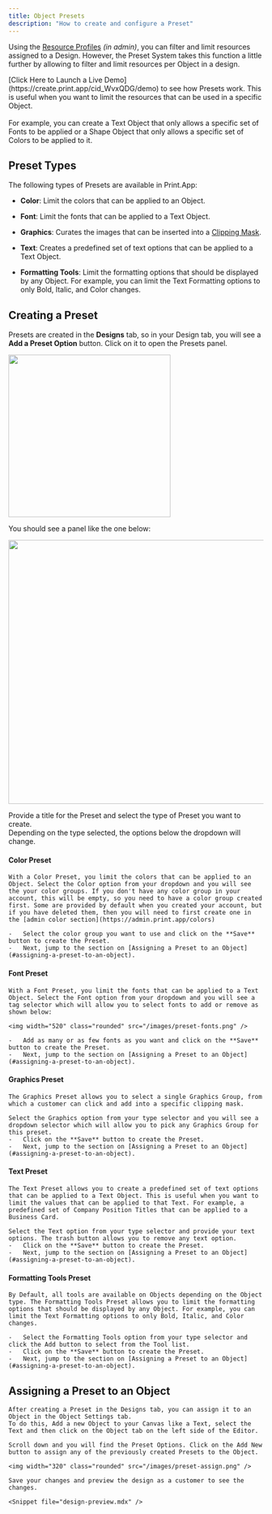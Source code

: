```yaml
---
title: Object Presets
description: "How to create and configure a Preset"
---
```


Using the [Resource Profiles](/guides/designs/assign-resources) _(in admin)_, you can  filter and limit resources assigned to a Design.
However, the Preset System takes this function a little further by allowing to filter and limit resources per Object in a design. 

<Note>
    [Click Here to Launch a Live Demo](https://create.print.app/cid_WvxQDG/demo) to see how Presets work.
</Note>

<Tip>
    This is useful when you want to limit the resources that can be used in a specific Object.
    <br/><br/>For example, you can create a Text Object that only allows a specific set of Fonts to be applied or a Shape Object that only allows a specific set of Colors to be applied to it.
</Tip>

## Preset Types
The following types of Presets are available in Print.App:

- **Color**: Limit the colors that can be applied to an Object.

- **Font**: Limit the fonts that can be applied to a Text Object.

- **Graphics**: Curates the images that can be inserted into a [Clipping Mask](/guides/designs/objects/clipping-mask).

- **Text**: Creates a predefined set of text options that can be applied to a Text Object.

- **Formatting Tools**: Limit the formatting options that should be displayed by any Object. For example, you can limit the Text Formatting options to only Bold, Italic, and Color changes.

## Creating a Preset

Presets are created in the **Designs** tab, so in your Design tab, you will see a **Add a Preset Option** button. Click on it to open the Presets panel.

<img width="320" class="rounded" src="/images/add-preset.png" />

You should see a panel like the one below:

<img width="520" class="rounded" src="/images/preset-panel.png" />

Provide a title for the Preset and select the type of Preset you want to create.
<br/>Depending on the type selected, the options below the dropdown will change.

#### Color Preset
    With a Color Preset, you limit the colors that can be applied to an Object. Select the Color option from your dropdown and you will see the your color groups. If you don't have any color group in your account, this will be empty, so you need to have a color group created first. Some are provided by default when you created your account, but if you have deleted them, then you will need to first create one in the [admin color section](https://admin.print.app/colors)

    -   Select the color group you want to use and click on the **Save** button to create the Preset.
    -   Next, jump to the section on [Assigning a Preset to an Object](#assigning-a-preset-to-an-object).

#### Font Preset
    With a Font Preset, you limit the fonts that can be applied to a Text Object. Select the Font option from your dropdown and you will see a tag selector which will allow you to select fonts to add or remove as shown below:

    <img width="520" class="rounded" src="/images/preset-fonts.png" />
    
    -   Add as many or as few fonts as you want and click on the **Save** button to create the Preset.
    -   Next, jump to the section on [Assigning a Preset to an Object](#assigning-a-preset-to-an-object).

#### Graphics Preset
    The Graphics Preset allows you to select a single Graphics Group, from which a customer can click and add into a specific clipping mask.
    
    Select the Graphics option from your type selector and you will see a dropdown selector which will allow you to pick any Graphics Group for this preset.
    -   Click on the **Save** button to create the Preset.
    -   Next, jump to the section on [Assigning a Preset to an Object](#assigning-a-preset-to-an-object).

#### Text Preset
    The Text Preset allows you to create a predefined set of text options that can be applied to a Text Object. This is useful when you want to limit the values that can be applied to that Text. For example, a predefined set of Company Position Titles that can be applied to a Business Card. 

    Select the Text option from your type selector and provide your text options. The trash button allows you to remove any text option.
    -   Click on the **Save** button to create the Preset.
    -   Next, jump to the section on [Assigning a Preset to an Object](#assigning-a-preset-to-an-object).

#### Formatting Tools Preset
    By Default, all tools are available on Objects depending on the Object type. The Formatting Tools Preset allows you to limit the formatting options that should be displayed by any Object. For example, you can limit the Text Formatting options to only Bold, Italic, and Color changes.

    -   Select the Formatting Tools option from your type selector and click the Add button to select from the Tool list.
    -   Click on the **Save** button to create the Preset.
    -   Next, jump to the section on [Assigning a Preset to an Object](#assigning-a-preset-to-an-object).


## Assigning a Preset to an Object

    After creating a Preset in the Designs tab, you can assign it to an Object in the Object Settings tab.
    To do this, Add a new Object to your Canvas like a Text, select the Text and then click on the Object tab on the left side of the Editor.

    Scroll down and you will find the Preset Options. Click on the Add New button to assign any of the previously created Presets to the Object.

    <img width="320" class="rounded" src="/images/preset-assign.png" />

    Save your changes and preview the design as a customer to see the changes.

    <Snippet file="design-preview.mdx" />